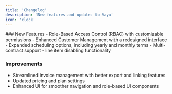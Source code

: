 ```yaml
---
title: 'Changelog'
description: 'New features and updates to Vayu'
icon: 'clock'
---
```


<Update label="2025.6.1" description="v1.0.0">
  ### New Features
  - Role-Based Access Control (RBAC) with customizable permissions
  - Enhanced Customer Management with a redesigned interface
  - Expanded scheduling options, including yearly and monthly terms
  - Multi-contract support 
  - line item disabling functionality

### Improvements
  - Streamlined invoice management with better export and linking features
  - Updated pricing and plan settings
  - Enhanced UI for smoother navigation and role-based UI components
</Update>